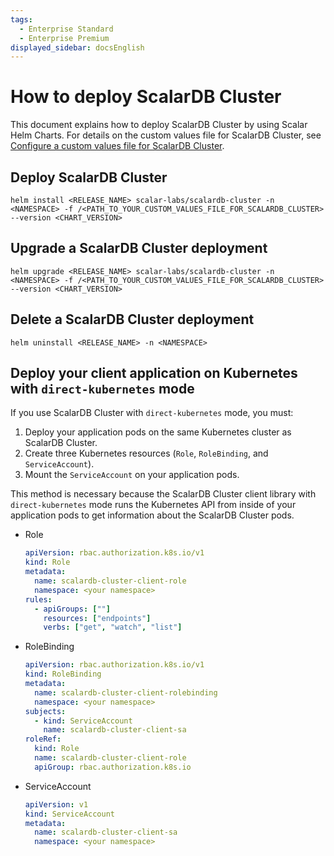 ```yaml
---
tags:
  - Enterprise Standard
  - Enterprise Premium
displayed_sidebar: docsEnglish
---
```


# How to deploy ScalarDB Cluster

This document explains how to deploy ScalarDB Cluster by using Scalar Helm Charts. For details on the custom values file for ScalarDB Cluster, see [Configure a custom values file for ScalarDB Cluster](configure-custom-values-scalardb-cluster.mdx).

## Deploy ScalarDB Cluster

```console
helm install <RELEASE_NAME> scalar-labs/scalardb-cluster -n <NAMESPACE> -f /<PATH_TO_YOUR_CUSTOM_VALUES_FILE_FOR_SCALARDB_CLUSTER> --version <CHART_VERSION>
```

## Upgrade a ScalarDB Cluster deployment

```console
helm upgrade <RELEASE_NAME> scalar-labs/scalardb-cluster -n <NAMESPACE> -f /<PATH_TO_YOUR_CUSTOM_VALUES_FILE_FOR_SCALARDB_CLUSTER> --version <CHART_VERSION>
```

## Delete a ScalarDB Cluster deployment

```console
helm uninstall <RELEASE_NAME> -n <NAMESPACE>
```

## Deploy your client application on Kubernetes with `direct-kubernetes` mode

If you use ScalarDB Cluster with `direct-kubernetes` mode, you must:

1. Deploy your application pods on the same Kubernetes cluster as ScalarDB Cluster.
2. Create three Kubernetes resources (`Role`, `RoleBinding`, and `ServiceAccount`).
3. Mount the `ServiceAccount` on your application pods.

This method is necessary because the ScalarDB Cluster client library with `direct-kubernetes` mode runs the Kubernetes API from inside of your application pods to get information about the ScalarDB Cluster pods.

* Role
  ```yaml
  apiVersion: rbac.authorization.k8s.io/v1
  kind: Role
  metadata:
    name: scalardb-cluster-client-role
    namespace: <your namespace>
  rules:
    - apiGroups: [""]
      resources: ["endpoints"]
      verbs: ["get", "watch", "list"]
  ```
* RoleBinding
  ```yaml
  apiVersion: rbac.authorization.k8s.io/v1
  kind: RoleBinding
  metadata:
    name: scalardb-cluster-client-rolebinding
    namespace: <your namespace>
  subjects:
    - kind: ServiceAccount
      name: scalardb-cluster-client-sa
  roleRef:
    kind: Role
    name: scalardb-cluster-client-role
    apiGroup: rbac.authorization.k8s.io
  ```
* ServiceAccount
  ```yaml
  apiVersion: v1
  kind: ServiceAccount
  metadata:
    name: scalardb-cluster-client-sa
    namespace: <your namespace>
  ```
